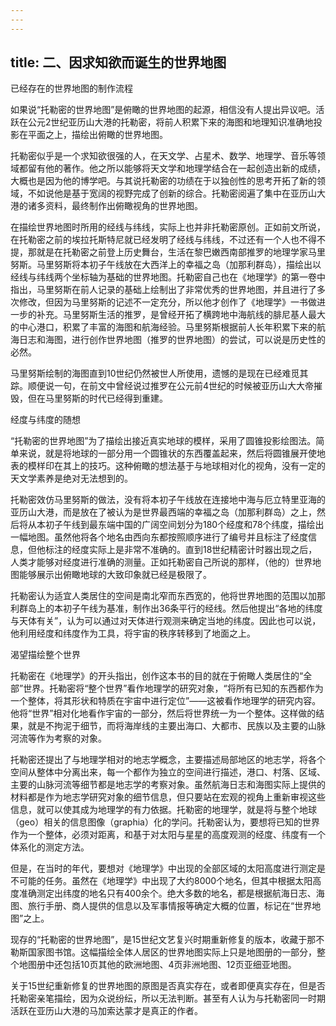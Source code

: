 ```yaml
---
---
---
```

title: 二、因求知欲而诞生的世界地图
---





已经存在的世界地图的制作流程


如果说“托勒密的世界地图”是俯瞰的世界地图的起源，相信没有人提出异议吧。活跃在公元2世纪亚历山大港的托勒密，将前人积累下来的海图和地理知识准确地投影在平面之上，描绘出俯瞰的世界地图。

托勒密似乎是一个求知欲很强的人，在天文学、占星术、数学、地理学、音乐等领域都留有他的著作。他之所以能够将天文学和地理学结合在一起创造出新的成绩，大概也是因为他的博学吧。与其说托勒密的功绩在于以独创性的思考开拓了新的领域，不如说他是基于宽阔的视野完成了创新的综合。托勒密阅遍了集中在亚历山大港的诸多资料，最终制作出俯瞰视角的世界地图。

在描绘世界地图时所用的经线与纬线，实际上也并非托勒密原创。正如前文所说，在托勒密之前的埃拉托斯特尼就已经发明了经线与纬线，不过还有一个人也不得不提，那就是在托勒密之前登上历史舞台，生活在黎巴嫩西南部推罗的地理学家马里努斯。马里努斯将本初子午线放在大西洋上的幸福之岛（加那利群岛），描绘出以经线与纬线两个坐标轴为基础的世界地图。托勒密自己也在《地理学》的第一卷中指出，马里努斯在前人记录的基础上绘制出了非常优秀的世界地图，并且进行了多次修改，但因为马里努斯的记述不一定充分，所以他才创作了《地理学》一书做进一步的补充。马里努斯生活的推罗，是曾经开拓了横跨地中海航线的腓尼基人最大的中心港口，积累了丰富的海图和航海经验。马里努斯根据前人长年积累下来的航海日志和海图，进行创作世界地图（推罗的世界地图）的尝试，可以说是历史性的必然。

马里努斯绘制的海图直到10世纪仍然被世人所使用，遗憾的是现在已经难觅其踪。顺便说一句，在前文中曾经说过推罗在公元前4世纪的时候被亚历山大大帝摧毁，但在马里努斯的时代已经得到重建。





经度与纬度的随想


“托勒密的世界地图”为了描绘出接近真实地球的模样，采用了圆锥投影绘图法。简单来说，就是将地球的一部分用一个圆锥状的东西覆盖起来，然后将圆锥展开使地表的模样印在其上的技巧。这种俯瞰的想法基于与地球相对化的视角，没有一定的天文学素养是绝对无法想到的。

托勒密效仿马里努斯的做法，没有将本初子午线放在连接地中海与厄立特里亚海的亚历山大港，而是放在了被认为是世界最西端的幸福之岛（加那利群岛）之上，然后将从本初子午线到最东端中国的广阔空间划分为180个经度和78个纬度，描绘出一幅地图。虽然他将各个地名由西向东都按照顺序进行了编号并且标注了经度信息，但他标注的经度实际上是非常不准确的。直到18世纪精密计时器出现之后，人类才能够对经度进行准确的测量。正如托勒密自己所说的那样，（他的）世界地图能够展示出俯瞰地球的大致印象就已经是极限了。

托勒密认为适宜人类居住的空间是南北窄而东西宽的，他将世界地图的范围以加那利群岛上的本初子午线为基准，制作出36条平行的经线。然后他提出“各地的纬度与天体有关”，认为可以通过对天体进行观测来确定当地的纬度。因此也可以说，他利用经度和纬度作为工具，将宇宙的秩序转移到了地面之上。





渴望描绘整个世界


托勒密在《地理学》的开头指出，创作这本书的目的就在于俯瞰人类居住的“全部”世界。托勒密将“整个世界”看作地理学的研究对象，“将所有已知的东西都作为一个整体，将其形状和特质在宇宙中进行定位”——这被看作地理学的研究内容。他将“世界”相对化地看作宇宙的一部分，然后将世界统一为一个整体。这样做的结果，就是不拘泥于细节，而将海岸线的主要出海口、大都市、民族以及主要的山脉河流等作为考察的对象。

托勒密还提出了与地理学相对的地志学概念，主要描述局部地区的地志学，将各个空间从整体中分离出来，每一个都作为独立的空间进行描述，港口、村落、区域、主要的山脉河流等细节都是地志学的考察对象。虽然航海日志和海图实际上提供的材料都是作为地志学研究对象的细节信息，但只要站在宏观的视角上重新审视这些信息，就可以使其成为地理学的有力依据。托勒密的地理学，就是将与整个地球（geo）相关的信息图像（graphia）化的学问。托勒密认为，要想将已知的世界作为一个整体，必须对距离，和基于对太阳与星星的高度观测的经度、纬度有一个体系化的测定方法。

但是，在当时的年代，要想对《地理学》中出现的全部区域的太阳高度进行测定是不可能的任务。虽然在《地理学》中出现了大约8000个地名，但其中根据太阳高度准确测定出纬度的地名只有400余个。绝大多数的地名，都是根据航海日志、海图、旅行手册、商人提供的信息以及军事情报等确定大概的位置，标记在“世界地图”之上。

现存的“托勒密的世界地图”，是15世纪文艺复兴时期重新修复的版本，收藏于那不勒斯国家图书馆。这幅描绘全体人居区的世界地图实际上只是地图册的一部分，整个地图册中还包括10页其他的欧洲地图、4页非洲地图、12页亚细亚地图。

关于15世纪重新修复的世界地图的原图是否真实存在，或者即便真实存在，但是否托勒密亲笔描绘，因为众说纷纭，所以无法判断。甚至有人认为与托勒密同一时期活跃在亚历山大港的马加索达蒙才是真正的作者。
